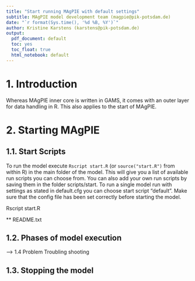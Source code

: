 ---
title: "Start running MAgPIE with default settings"
subtitle: MAgPIE model development team (magpie@pik-potsdam.de)
date: "`r format(Sys.time(), '%d %B, %Y')`"
author: Kristine Karstens (karstens@pik-potsdam.de)
output:
  pdf_document: default
  toc: yes
  toc_float: true
  html_notebook: default
---

# 1. Introduction

Whereas MAgPIE inner core is written in GAMS, it comes with an outer layer for data handling in R. This also applies to the start of MAgPIE. 


# 2. Starting MAgPIE

## 1.1. Start Scripts 



To run the model execute `Rscript start.R` (or `source("start.R")` from within R) in the main folder of the model.
This will give you a list of available run scripts you can choose from. You can
also add your own run scripts by saving them in the folder scripts/start. To run
a single model run with settings as stated in default.cfg you can choose start
script "default". Make sure that the config file has been set correctly before
starting the model.



Rscript start.R


** README.txt


## 1.2. Phases of model execution

-->  1.4 Problem Troubling shooting

## 1.3. Stopping the model
